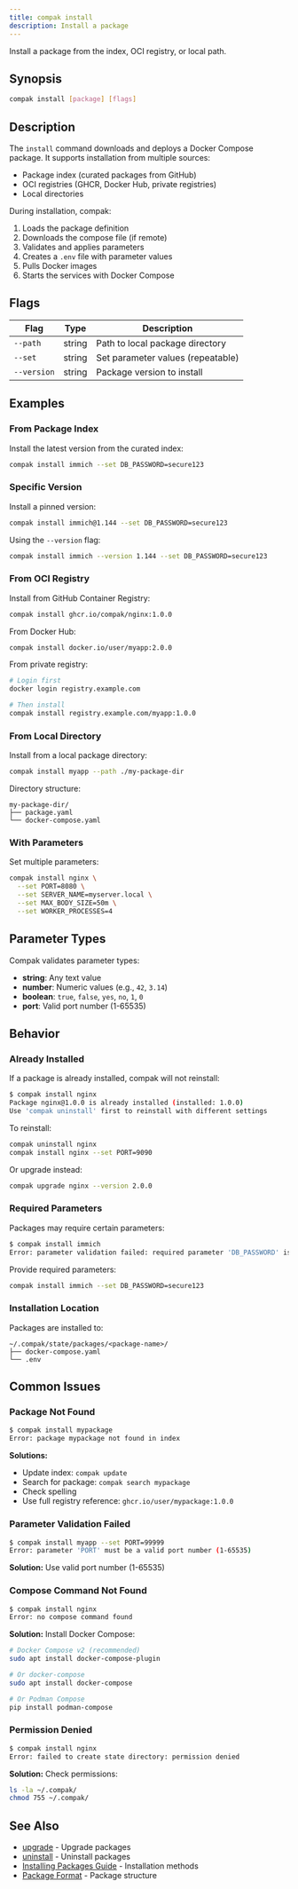 ```yaml
---
title: compak install
description: Install a package
---
```


Install a package from the index, OCI registry, or local path.

## Synopsis

```bash
compak install [package] [flags]
```

## Description

The `install` command downloads and deploys a Docker Compose package. It supports installation from multiple sources:

- Package index (curated packages from GitHub)
- OCI registries (GHCR, Docker Hub, private registries)
- Local directories

During installation, compak:
1. Loads the package definition
2. Downloads the compose file (if remote)
3. Validates and applies parameters
4. Creates a `.env` file with parameter values
5. Pulls Docker images
6. Starts the services with Docker Compose

## Flags

| Flag | Type | Description |
|------|------|-------------|
| `--path` | string | Path to local package directory |
| `--set` | string | Set parameter values (repeatable) |
| `--version` | string | Package version to install |

## Examples

### From Package Index

Install the latest version from the curated index:

```bash
compak install immich --set DB_PASSWORD=secure123
```

### Specific Version

Install a pinned version:

```bash
compak install immich@1.144 --set DB_PASSWORD=secure123
```

Using the `--version` flag:

```bash
compak install immich --version 1.144 --set DB_PASSWORD=secure123
```

### From OCI Registry

Install from GitHub Container Registry:

```bash
compak install ghcr.io/compak/nginx:1.0.0
```

From Docker Hub:

```bash
compak install docker.io/user/myapp:2.0.0
```

From private registry:

```bash
# Login first
docker login registry.example.com

# Then install
compak install registry.example.com/myapp:1.0.0
```

### From Local Directory

Install from a local package directory:

```bash
compak install myapp --path ./my-package-dir
```

Directory structure:
```
my-package-dir/
├── package.yaml
└── docker-compose.yaml
```

### With Parameters

Set multiple parameters:

```bash
compak install nginx \
  --set PORT=8080 \
  --set SERVER_NAME=myserver.local \
  --set MAX_BODY_SIZE=50m \
  --set WORKER_PROCESSES=4
```

## Parameter Types

Compak validates parameter types:

- **string**: Any text value
- **number**: Numeric values (e.g., `42`, `3.14`)
- **boolean**: `true`, `false`, `yes`, `no`, `1`, `0`
- **port**: Valid port number (1-65535)

## Behavior

### Already Installed

If a package is already installed, compak will not reinstall:

```bash
$ compak install nginx
Package nginx@1.0.0 is already installed (installed: 1.0.0)
Use 'compak uninstall' first to reinstall with different settings
```

To reinstall:
```bash
compak uninstall nginx
compak install nginx --set PORT=9090
```

Or upgrade instead:
```bash
compak upgrade nginx --version 2.0.0
```

### Required Parameters

Packages may require certain parameters:

```bash
$ compak install immich
Error: parameter validation failed: required parameter 'DB_PASSWORD' is missing
```

Provide required parameters:
```bash
compak install immich --set DB_PASSWORD=secure123
```

### Installation Location

Packages are installed to:
```
~/.compak/state/packages/<package-name>/
├── docker-compose.yaml
└── .env
```

## Common Issues

### Package Not Found

```bash
$ compak install mypackage
Error: package mypackage not found in index
```

**Solutions:**
- Update index: `compak update`
- Search for package: `compak search mypackage`
- Check spelling
- Use full registry reference: `ghcr.io/user/mypackage:1.0.0`

### Parameter Validation Failed

```bash
$ compak install myapp --set PORT=99999
Error: parameter 'PORT' must be a valid port number (1-65535)
```

**Solution:** Use valid port number (1-65535)

### Compose Command Not Found

```bash
$ compak install nginx
Error: no compose command found
```

**Solution:** Install Docker Compose:
```bash
# Docker Compose v2 (recommended)
sudo apt install docker-compose-plugin

# Or docker-compose
sudo apt install docker-compose

# Or Podman Compose
pip install podman-compose
```

### Permission Denied

```bash
$ compak install nginx
Error: failed to create state directory: permission denied
```

**Solution:** Check permissions:
```bash
ls -la ~/.compak/
chmod 755 ~/.compak/
```

## See Also

- [upgrade](/reference/commands/upgrade/) - Upgrade packages
- [uninstall](/reference/commands/uninstall/) - Uninstall packages
- [Installing Packages Guide](/guides/installing/) - Installation methods
- [Package Format](/reference/package-format/) - Package structure
